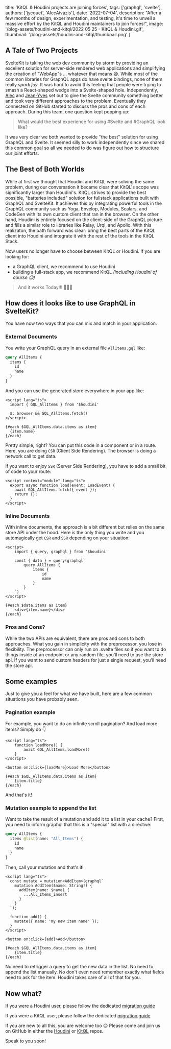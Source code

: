 
  title: 'KitQL & Houdini projects are joining forces',
  tags: ['graphql', 'svelte'],
  authors: ['jycouet', 'AlecAivazis'],
  date: '2022-07-04',
  description:
    "After a few months of design, experimentation, and testing, it's time to unveil a massive effort by the KitQL and Houdini maintainers to join forces!",
  image: '/blog-assets/houdini-and-kitql/2022 05 25 - KitQL & Houdini.gif',
  thumbnail: '/blog-assets/houdini-and-kitql/thumbnail.png'
}


## A Tale of Two Projects

SvelteKit is taking the web dev community by storm by providing an excellent solution 
for server-side rendered web applications and simplifying the creation of "WebApp"s
... whatever that means 😅. While most of the common libraries for GraphQL apps do 
have svelte bindings, none of them really _spark joy_. It was hard to avoid this feeling
that people were trying to smash a React-shaped wedge into a Svelte-shaped hole. 
Independently, [Alec](https://github.com/AlecAivazis) and [Jean-Yves](https://twitter.com/jycouet) 
set out to give the Svelte community something better and took very different approaches 
to the problem. Eventually they connected on GitHub started to discuss the pros and cons 
of each approach. During this team, one  question kept popping up:

> What would the best experience for using #Svelte and #GraphQL look like?

It was very clear we both wanted to provide "the best" solution for using GraphQL and 
Svelte. It seemed silly to work independently since we shared this common goal
so all we needed to do was figure out how to structure our joint efforts. 

## The Best of Both Worlds 

While at first we thought that Houdini and KitQL were solving the same problem, during 
our conversation it became clear that KitQL's scope was significantly larger than Houdini's.
KitQL strives to provide the best possible, "batteries included" solution for fullstack 
applications built with GraphQL and SvelteKit. It achieves this by integrating powerful 
tools in the GraphQL community such as Yoga, Envelop, Modules, Scalars, and CodeGen with 
its own custom client that ran in the browser. On the other hand, Houdini is entirely focused on the 
client-side of the GraphQL picture and fills a similar role to libraries like Relay, Urql, 
and Apollo. With this realizaton, the path forward was clear: bring the best parts of 
the KitQL client into Houdini and integrate it with the rest of the tools in the KitQL Stack.

Now users no longer have to choose between KitQL or Houdini. If you are looking for:

- a GraphQL client, we recommend to use Houdini
- building a full-stack app, we recommend KitQL _(including Houdini of course 😉)_

> And it works Today!!! 🥳🥳🥳

## How does it looks like to use GraphQL in SvelteKit?

You have now two ways that you can mix and match in your application:

### External Documents

You write your GraphQL query in an external file `AllItems.gql` like:

```graphql
query AllItems {
  items {
    id
    name
  }
}
```

And you can use the generated store everywhere in your app like:

```svelte
<script lang="ts">
  import { GQL_AllItems } from '$houdini'

  $: browser && GQL_AllItems.fetch()
</script>

{#each $GQL_AllItems.data.items as item}
  {item.name}
{/each}
```

Pretty simple, right? You can put this code in a component or in a route.
Here, you are doing `CSR` (Client Side Rendering). The browser is doing a network call to get data.

If you want to enjoy `SSR` (Server Side Rendering), you have to add a small bit of code to your route:

```svelte
<script context="module" lang="ts">
  export async function load(event: LoadEvent) {
    await GQL_AllItems.fetch({ event });
    return {};
  }
</script>
```

### Inline Documents

With inline documents, the approach is a bit different but relies on the same store API under the hood.
Here is the only thing you write and you automagically get `CSR` and `SSR` depending on your situation:

```svelte
<script>
    import { query, graphql } from '$houdini'

    const { data } = query(graphql`
        query AllItems {
            items {
                id
                name
            }
        }
    `)
</script>

{#each $data.items as item}
    <div>{item.name}</div>
{/each}
```

### Pros and Cons?

While the two APIs are equivalent, there are pros and cons to both approaches. 
What you gain in simplicity with the preprocessor, you lose in flexibility. The 
preprocessor can only run on .svelte files so if you want to do things inside of 
an endpoint or any random file, you’ll need to use the store api. If you want to send 
custom headers for just a single request, you’ll need the store api.

## Some examples

Just to give you a feel for what we have built, here are a few common situations you 
have probably seen.

### Pagination example

For example, you want to do an infinite scroll pagination? And load more items?
Simply do 👇

```svelte
<script lang="ts">
    function loadMore() {
        await GQL_AllItems.loadMore()
    }
</script>

<button on:click={loadMore}>Load More</button>

{#each $GQL_AllItems.data.items as item}
    {item.title}
{/each}
```

And that's it!

### Mutation example to append the list

Want to take the result of a mutation and add it to a list in your cache? First, you need to inform 
graphql that this is a "special" list with a directive:

```graphql
query AllItems {
  items @list(name: "All_Items") {
    id
    name
  }
}
```

Then, call your mutation and that's it!

```svelte
<script lang="ts">
  const mutate = mutation<AddItem>(graphql`
    mutation AddItem($name: String!) {
      addItem(name: $name) {
        ...All_Items_insert
      }
    }
  `);

  function add() {
    mutate({ name: 'my new item name' });
  }
</script>

<button on:click={add}>Add</button>

{#each $GQL_AllItems.data.items as item}
    {item.title}
{/each}
```

No need to retrigger a query to get the new data in the list. No need to append the 
list manually. No don't even need remember exactly what fields need to ask for the item.
Houdini takes care of all of that for you.

## Now what?

If you were a Houdini user, please follow the dedicated [migration guide]()

If you were a KitQL user, please follow the dedicated [migration guide]()

If you are new to all this, you are welcome too 😉 Please come and join us on GitHub in either the 
[Houdini](https://github.com/HoudiniGraphql/houdini) or [KitQL](https://www.kitql.dev/) repos.

Speak to you soon!
